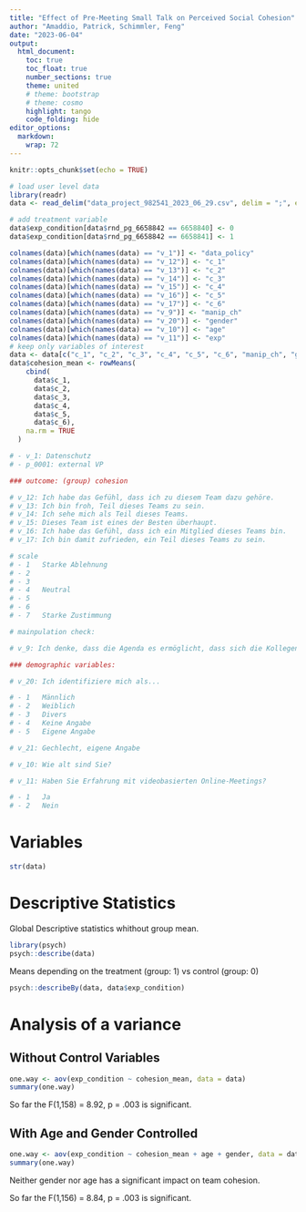 ```yaml
---
title: "Effect of Pre-Meeting Small Talk on Perceived Social Cohesion"
author: "Amaddio, Patrick, Schimmler, Feng"
date: "2023-06-04"
output:
  html_document:
    toc: true
    toc_float: true
    number_sections: true
    theme: united
    # theme: bootstrap
    # theme: cosmo
    highlight: tango
    code_folding: hide
editor_options: 
  markdown: 
    wrap: 72
---
```


```r
knitr::opts_chunk$set(echo = TRUE)
```

```r
# load user level data
library(readr)
data <- read_delim("data_project_982541_2023_06_29.csv", delim = ";", escape_double = FALSE, trim_ws = TRUE)

# add treatment variable
data$exp_condition[data$rnd_pg_6658842 == 6658840] <- 0
data$exp_condition[data$rnd_pg_6658842 == 6658841] <- 1

colnames(data)[which(names(data) == "v_1")] <- "data_policy"
colnames(data)[which(names(data) == "v_12")] <- "c_1"
colnames(data)[which(names(data) == "v_13")] <- "c_2"
colnames(data)[which(names(data) == "v_14")] <- "c_3"
colnames(data)[which(names(data) == "v_15")] <- "c_4"
colnames(data)[which(names(data) == "v_16")] <- "c_5"
colnames(data)[which(names(data) == "v_17")] <- "c_6"
colnames(data)[which(names(data) == "v_9")] <- "manip_ch"
colnames(data)[which(names(data) == "v_20")] <- "gender"
colnames(data)[which(names(data) == "v_10")] <- "age"
colnames(data)[which(names(data) == "v_11")] <- "exp"
# keep only variables of interest
data <- data[c("c_1", "c_2", "c_3", "c_4", "c_5", "c_6", "manip_ch", "gender", "age", "exp", "exp_condition")]
data$cohesion_mean <- rowMeans(
    cbind(
      data$c_1,
      data$c_2,
      data$c_3,
      data$c_4,
      data$c_5,
      data$c_6),
    na.rm = TRUE
  )

# - v_1: Datenschutz
# - p_0001: external VP

### outcome: (group) cohesion

# v_12: Ich habe das Gefühl, dass ich zu diesem Team dazu gehöre.
# v_13: Ich bin froh, Teil dieses Teams zu sein.
# v_14: Ich sehe mich als Teil dieses Teams.
# v_15: Dieses Team ist eines der Besten überhaupt.
# v_16: Ich habe das Gefühl, dass ich ein Mitglied dieses Teams bin.
# v_17: Ich bin damit zufrieden, ein Teil dieses Teams zu sein.

# scale
# - 1	Starke Ablehnung
# - 2	 
# - 3	 
# - 4	Neutral
# - 5	 
# - 6	 
# - 7	Starke Zustimmung

# mainpulation check:

# v_9: Ich denke, dass die Agenda es ermöglicht, dass sich die Kollegen und Kolleginnen besser kennenlernen können.

### demographic variables:

# v_20: Ich identifiziere mich als...

# - 1	Männlich
# - 2	Weiblich
# - 3	Divers
# - 4	Keine Angabe
# - 5	Eigene Angabe

# v_21: Gechlecht, eigene Angabe

# v_10: Wie alt sind Sie?

# v_11: Haben Sie Erfahrung mit videobasierten Online-Meetings?

# - 1	Ja
# - 2	Nein
```


# Variables

```r
str(data)
```

# Descriptive Statistics

Global Descriptive statistics whithout group mean.

```r
library(psych)
psych::describe(data)
```

Means depending on the treatment (group: 1) vs control (group: 0)

```r
psych::describeBy(data, data$exp_condition)
```

# Analysis of a variance

## Without Control Variables

```r
one.way <- aov(exp_condition ~ cohesion_mean, data = data)
summary(one.way)
```

So far the F(1,158) = 8.92, p = .003 is significant.

## With Age and Gender Controlled

```r
one.way <- aov(exp_condition ~ cohesion_mean + age + gender, data = data)
summary(one.way)
```

Neither gender nor age has a significant impact on team cohesion.

So far the F(1,156) = 8.84, p = .003 is significant.